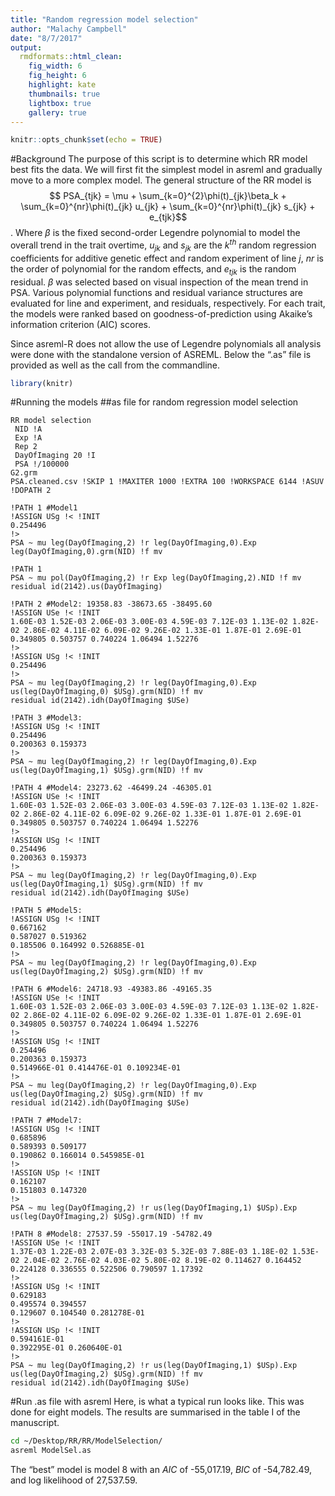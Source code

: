```yaml
---
title: "Random regression model selection"
author: "Malachy Campbell"
date: "8/7/2017"
output:
  rmdformats::html_clean:
    fig_width: 6
    fig_height: 6
    highlight: kate
    thumbnails: true
    lightbox: true
    gallery: true
---
```


```r
knitr::opts_chunk$set(echo = TRUE)
```

#Background
The purpose of this script is to determine which RR model best fits the data. We will first fit the simplest model in asreml and gradually move to a more complex model. The general structure of the RR model is 
$$ PSA_{tjk} = \mu + \sum_{k=0}^{2}\phi(t)_{jk}\beta_k + \sum_{k=0}^{nr}\phi(t)_{jk} u_{jk} + \sum_{k=0}^{nr}\phi(t)_{jk} s_{jk} + e_{tjk}$$. Where $\beta$ is the fixed second-order Legendre polynomial to model the overall trend in the trait overtime, $u_{jk}$ and $s_{jk}$ are the $k^{th}$ random regression coefficients for additive genetic effect and random experiment of line $j$, $nr$ is the order of polynomial for the random effects, and $e_{tjk}$ is the random residual. $\beta$ was selected based on visual inspection of the mean trend in PSA. Various polynomial functions and residual variance structures are evaluated for line and experiment, and residuals, respectively. For each trait, the models were ranked based on goodness-of-prediction using Akaike's information criterion (AIC) scores. 

Since asreml-R does not allow the use of Legendre polynomials all analysis were done with the standalone version of ASREML. Below the ".as" file is provided as well as the call from the commandline.

```r
library(knitr)
```
#Running the models
##as file for random regression model selection
```asreml
RR model selection
 NID !A
 Exp !A
 Rep 2
 DayOfImaging 20 !I
 PSA !/100000
G2.grm
PSA.cleaned.csv !SKIP 1 !MAXITER 1000 !EXTRA 100 !WORKSPACE 6144 !ASUV !DOPATH 2

!PATH 1 #Model1
!ASSIGN USg !< !INIT
0.254496
!>
PSA ~ mu leg(DayOfImaging,2) !r leg(DayOfImaging,0).Exp leg(DayOfImaging,0).grm(NID) !f mv

!PATH 1
PSA ~ mu pol(DayOfImaging,2) !r Exp leg(DayOfImaging,2).NID !f mv
residual id(2142).us(DayOfImaging)

!PATH 2 #Model2: 19358.83 -38673.65 -38495.60
!ASSIGN USe !< !INIT
1.60E-03 1.52E-03 2.06E-03 3.00E-03 4.59E-03 7.12E-03 1.13E-02 1.82E-02 2.86E-02 4.11E-02 6.09E-02 9.26E-02 1.33E-01 1.87E-01 2.69E-01 0.349805 0.503757 0.740224 1.06494 1.52276
!>
!ASSIGN USg !< !INIT
0.254496
!>
PSA ~ mu leg(DayOfImaging,2) !r leg(DayOfImaging,0).Exp us(leg(DayOfImaging,0) $USg).grm(NID) !f mv
residual id(2142).idh(DayOfImaging $USe)

!PATH 3 #Model3: 
!ASSIGN USg !< !INIT
0.254496
0.200363 0.159373
!>
PSA ~ mu leg(DayOfImaging,2) !r leg(DayOfImaging,0).Exp us(leg(DayOfImaging,1) $USg).grm(NID) !f mv

!PATH 4 #Model4: 23273.62 -46499.24 -46305.01
!ASSIGN USe !< !INIT
1.60E-03 1.52E-03 2.06E-03 3.00E-03 4.59E-03 7.12E-03 1.13E-02 1.82E-02 2.86E-02 4.11E-02 6.09E-02 9.26E-02 1.33E-01 1.87E-01 2.69E-01 0.349805 0.503757 0.740224 1.06494 1.52276
!>
!ASSIGN USg !< !INIT
0.254496
0.200363 0.159373
!>
PSA ~ mu leg(DayOfImaging,2) !r leg(DayOfImaging,0).Exp us(leg(DayOfImaging,1) $USg).grm(NID) !f mv
residual id(2142).idh(DayOfImaging $USe)

!PATH 5 #Model5: 
!ASSIGN USg !< !INIT
0.667162
0.587027 0.519362
0.185506 0.164992 0.526885E-01
!>
PSA ~ mu leg(DayOfImaging,2) !r leg(DayOfImaging,0).Exp us(leg(DayOfImaging,2) $USg).grm(NID) !f mv

!PATH 6 #Model6: 24718.93 -49383.86 -49165.35
!ASSIGN USe !< !INIT
1.60E-03 1.52E-03 2.06E-03 3.00E-03 4.59E-03 7.12E-03 1.13E-02 1.82E-02 2.86E-02 4.11E-02 6.09E-02 9.26E-02 1.33E-01 1.87E-01 2.69E-01 0.349805 0.503757 0.740224 1.06494 1.52276
!>
!ASSIGN USg !< !INIT
0.254496
0.200363 0.159373
0.514966E-01 0.414476E-01 0.109234E-01
!>
PSA ~ mu leg(DayOfImaging,2) !r leg(DayOfImaging,0).Exp us(leg(DayOfImaging,2) $USg).grm(NID) !f mv
residual id(2142).idh(DayOfImaging $USe)

!PATH 7 #Model7: 
!ASSIGN USg !< !INIT
0.685896
0.589393 0.509177
0.190862 0.166014 0.545985E-01
!>
!ASSIGN USp !< !INIT
0.162107
0.151803 0.147320
!>
PSA ~ mu leg(DayOfImaging,2) !r us(leg(DayOfImaging,1) $USp).Exp us(leg(DayOfImaging,2) $USg).grm(NID) !f mv

!PATH 8 #Model8: 27537.59 -55017.19 -54782.49
!ASSIGN USe !< !INIT
1.37E-03 1.22E-03 2.07E-03 3.32E-03 5.32E-03 7.88E-03 1.18E-02 1.53E-02 2.04E-02 2.76E-02 4.03E-02 5.80E-02 8.19E-02 0.114627 0.164452 0.224128 0.336555 0.522506 0.790597 1.17392
!>
!ASSIGN USg !< !INIT
0.629183
0.495574 0.394557
0.129607 0.104540 0.281278E-01
!>
!ASSIGN USp !< !INIT
0.594161E-01
0.392295E-01 0.260640E-01
!>
PSA ~ mu leg(DayOfImaging,2) !r us(leg(DayOfImaging,1) $USp).Exp us(leg(DayOfImaging,2) $USg).grm(NID) !f mv
residual id(2142).idh(DayOfImaging $USe)
```

#Run .as file with asreml
Here, is what a typical run looks like. This was done for eight models. The results are summarised in the table I of the manuscript.

```bash
cd ~/Desktop/RR/RR/ModelSelection/
asreml ModelSel.as
```

The "best" model is model 8 with an $AIC$ of -55,017.19, $BIC$ of -54,782.49, and log likelihood of 27,537.59.